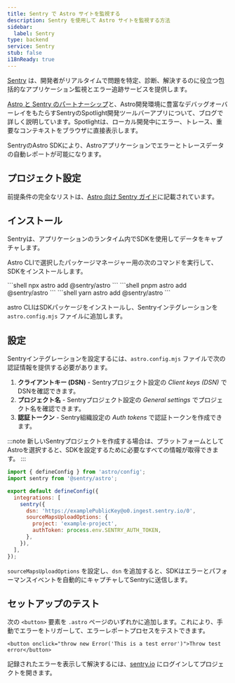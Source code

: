 ```yaml
---
title: Sentry で Astro サイトを監視する
description: Sentry を使用して Astro サイトを監視する方法
sidebar:
  label: Sentry
type: backend
service: Sentry
stub: false
i18nReady: true
---
```


[Sentry](https://sentry.io) は、開発者がリアルタイムで問題を特定、診断、解決するのに役立つ包括的なアプリケーション監視とエラー追跡サービスを提供します。

[Astro と Sentry のパートナーシップ](https://astro.build/blog/sentry-official-monitoring-partner/)と、Astro開発環境に豊富なデバッグオーバーレイをもたらすSentryのSpotlight開発ツールバーアプリについて、ブログで詳しく説明しています。Spotlightは、ローカル開発中にエラー、トレース、重要なコンテキストをブラウザに直接表示します。

SentryのAstro SDKにより、Astroアプリケーションでエラーとトレースデータの自動レポートが可能になります。

## プロジェクト設定

前提条件の完全なリストは、[Astro 向け Sentry ガイド](https://docs.sentry.io/platforms/javascript/guides/astro/#prerequisites)に記載されています。

## インストール

Sentryは、アプリケーションのランタイム内でSDKを使用してデータをキャプチャします。

Astro CLIで選択したパッケージマネージャー用の次のコマンドを実行して、SDKをインストールします。

<PackageManagerTabs>
  <Fragment slot="npm">
  ```shell
  npx astro add @sentry/astro
  ```
  </Fragment>
  <Fragment slot="pnpm">
  ```shell
  pnpm astro add @sentry/astro
  ```
  </Fragment>
  <Fragment slot="yarn">
  ```shell
  yarn astro add @sentry/astro
  ```
  </Fragment>
</PackageManagerTabs>

astro CLIはSDKパッケージをインストールし、Sentryインテグレーションを `astro.config.mjs` ファイルに追加します。

## 設定

Sentryインテグレーションを設定するには、`astro.config.mjs` ファイルで次の認証情報を提供する必要があります。

1. **クライアントキー (DSN)** - Sentryプロジェクト設定の *Client keys (DSN)* でDSNを確認できます。
2. **プロジェクト名** - Sentryプロジェクト設定の *General settings* でプロジェクト名を確認できます。
3. **認証トークン** - Sentry組織設定の *Auth tokens* で認証トークンを作成できます。

:::note
新しいSentryプロジェクトを作成する場合は、プラットフォームとしてAstroを選択すると、SDKを設定するために必要なすべての情報が取得できます。
:::

```js title="astro.config.mjs" ins={2, 6-12}
import { defineConfig } from 'astro/config';
import sentry from '@sentry/astro';

export default defineConfig({
  integrations: [
    sentry({
      dsn: 'https://examplePublicKey@o0.ingest.sentry.io/0',
      sourceMapsUploadOptions: {
        project: 'example-project',
        authToken: process.env.SENTRY_AUTH_TOKEN,
      },
    }),
  ],
});
```
`sourceMapsUploadOptions` を設定し、`dsn` を追加すると、SDKはエラーとパフォーマンスイベントを自動的にキャプチャしてSentryに送信します。

## セットアップのテスト

次の `<button>` 要素を `.astro` ページのいずれかに追加します。これにより、手動でエラーをトリガーして、エラーレポートプロセスをテストできます。

```astro title="src/pages/index.astro"
<button onclick="throw new Error('This is a test error')">Throw test error</button>
```

記録されたエラーを表示して解決するには、[sentry.io](https://sentry.io/) にログインしてプロジェクトを開きます。